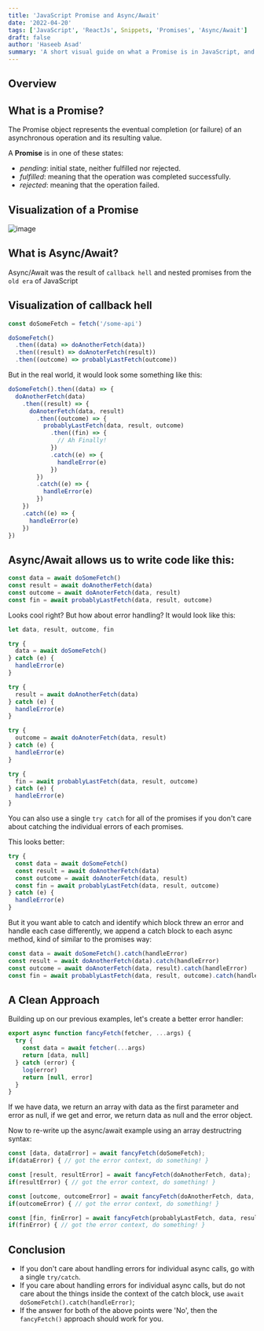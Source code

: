 ```yaml
---
title: 'JavaScript Promise and Async/Await'
date: '2022-04-20'
tags: ['JavaScript', 'ReactJs', Snippets, 'Promises', 'Async/Await']
draft: false
author: 'Haseeb Asad'
summary: 'A short visual guide on what a Promise is in JavaScript, and how to avoid call back hell.'
---
```


## Overview

<TOCInline toc={props.toc} exclude="Overview" toHeading={2} />

## What is a Promise?

The Promise object represents the eventual completion (or failure) of an asynchronous operation and its resulting value.

A **Promise** is in one of these states:

- <em>pending</em>: initial state, neither fulfilled nor rejected.
- <em>fulfilled</em>: meaning that the operation was completed successfully.
- <em>rejected</em>: meaning that the operation failed.

## Visualization of a Promise

![image](/static/blog/promises.webp)

## What is Async/Await?

Async/Await was the result of `callback hell` and nested promises from the `old era` of JavaScript

## Visualization of callback hell

```js
const doSomeFetch = fetch('/some-api')

doSomeFetch()
  .then((data) => doAnotherFetch(data))
  .then((result) => doAnoterFetch(result))
  .then((outcome) => probablyLastFetch(outcome))
```

But in the real world, it would look some something like this:

```js
doSomeFetch().then((data) => {
  doAnotherFetch(data)
    .then((result) => {
      doAnoterFetch(data, result)
        .then((outcome) => {
          probablyLastFetch(data, result, outcome)
            .then((fin) => {
              // Ah Finally!
            })
            .catch((e) => {
              handleError(e)
            })
        })
        .catch((e) => {
          handleError(e)
        })
    })
    .catch((e) => {
      handleError(e)
    })
})
```

## Async/Await allows us to write code like this:

```js
const data = await doSomeFetch()
const result = await doAnotherFetch(data)
const outcome = await doAnoterFetch(data, result)
const fin = await probablyLastFetch(data, result, outcome)
```

Looks cool right? But how about error handling?
It would look like this:

```js
let data, result, outcome, fin

try {
  data = await doSomeFetch()
} catch (e) {
  handleError(e)
}

try {
  result = await doAnotherFetch(data)
} catch (e) {
  handleError(e)
}

try {
  outcome = await doAnoterFetch(data, result)
} catch (e) {
  handleError(e)
}

try {
  fin = await probablyLastFetch(data, result, outcome)
} catch (e) {
  handleError(e)
}
```

You can also use a single `try catch` for all of the promises if you don't care about catching the individual errors of each promises.

This looks better:

```js
try {
  const data = await doSomeFetch()
  const result = await doAnotherFetch(data)
  const outcome = await doAnoterFetch(data, result)
  const fin = await probablyLastFetch(data, result, outcome)
} catch (e) {
  handleError(e)
}
```

But it you want able to catch and identify which block threw an error and handle each case differently, we append a catch block to each async method, kind of similar to the promises way:

```js
const data = await doSomeFetch().catch(handleError)
const result = await doAnotherFetch(data).catch(handleError)
const outcome = await doAnoterFetch(data, result).catch(handleError)
const fin = await probablyLastFetch(data, result, outcome).catch(handleError)
```

## A Clean Approach

Building up on our previous examples, let's create a better error handler:

```js
export async function fancyFetch(fetcher, ...args) {
  try {
    const data = await fetcher(...args)
    return [data, null]
  } catch (error) {
    log(error)
    return [null, error]
  }
}
```

If we have data, we return an array with data as the first parameter and error as null, if we get and error, we return data as null and the error object.

Now to re-write up the async/await example using an array destructring syntax:

```js
const [data, dataError] = await fancyFetch(doSomeFetch);
if(dataError) { // got the error context, do something! }

const [result, resultError] = await fancyFetch(doAnotherFetch, data);
if(resultError) { // got the error context, do something! }

const [outcome, outcomeError] = await fancyFetch(doAnotherFetch, data, result);
if(outcomeError) { // got the error context, do something! }

const [fin, finError] = await fancyFetch(probablyLastFetch, data, result, outcome);
if(finError) { // got the error context, do something! }
```

## Conclusion

- If you don't care about handling errors for individual async calls, go with a single `try/catch`.
- If you care about handling errors for individual async calls, but do not care about the things inside the context of the catch block, use `await doSomeFetch().catch(handleError)`;
- If the answer for both of the above points were 'No', then the `fancyFetch()` approach should work for you.
